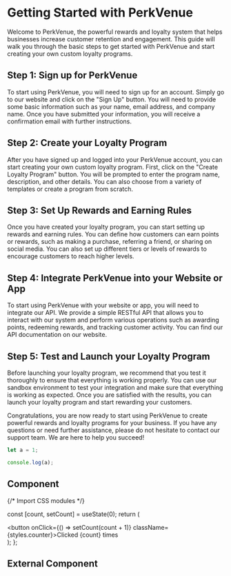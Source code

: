 # Getting Started with PerkVenue

Welcome to PerkVenue, the powerful rewards and loyalty system that helps businesses increase customer retention and engagement. This guide will walk you through the basic steps to get started with PerkVenue and start creating your own custom loyalty programs.

## Step 1: Sign up for PerkVenue

To start using PerkVenue, you will need to sign up for an account. Simply go to our website and click on the "Sign Up" button. You will need to provide some basic information such as your name, email address, and company name. Once you have submitted your information, you will receive a confirmation email with further instructions.

## Step 2: Create your Loyalty Program

After you have signed up and logged into your PerkVenue account, you can start creating your own custom loyalty program. First, click on the "Create Loyalty Program" button. You will be prompted to enter the program name, description, and other details. You can also choose from a variety of templates or create a program from scratch.

## Step 3: Set Up Rewards and Earning Rules

Once you have created your loyalty program, you can start setting up rewards and earning rules. You can define how customers can earn points or rewards, such as making a purchase, referring a friend, or sharing on social media. You can also set up different tiers or levels of rewards to encourage customers to reach higher levels.

## Step 4: Integrate PerkVenue into your Website or App

To start using PerkVenue with your website or app, you will need to integrate our API. We provide a simple RESTful API that allows you to interact with our system and perform various operations such as awarding points, redeeming rewards, and tracking customer activity. You can find our API documentation on our website.

## Step 5: Test and Launch your Loyalty Program

Before launching your loyalty program, we recommend that you test it thoroughly to ensure that everything is working properly. You can use our sandbox environment to test your integration and make sure that everything is working as expected. Once you are satisfied with the results, you can launch your loyalty program and start rewarding your customers.

Congratulations, you are now ready to start using PerkVenue to create powerful rewards and loyalty programs for your business. If you have any questions or need further assistance, please do not hesitate to contact our support team. We are here to help you succeed!


```js filename="demo.js" {3} copy
let a = 1;

console.log(a);
```

## Component


{/* Import CSS modules */}

  const [count, setCount] = useState(0);
  return (
    <div>
      <button onClick={() => setCount(count + 1)} className={styles.counter}>Clicked {count} times</button>
    </div>
  );
};

<Counter/>

## External Component


<Counters />

